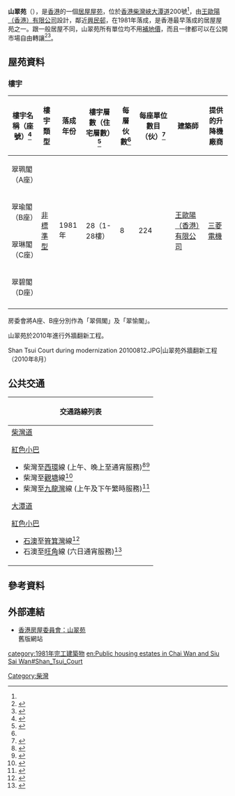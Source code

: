 {{HKPublicHousing |
| housename = 山翠苑<br> Shan Tsui Court
| authority =
| photo = Shan Tsui Court (full blue sky).jpg
| phototitle = 
| address = [[大潭道|大潭道]]200號
| district = 東區
| type = 居者有其屋計劃
| year = 1981年
| blocknumber = 4
| rentalflats = 896
| flatsize = 366 - 377
| household = 
| auth = 
| website = 
}}

'''山翠苑'''（{{lang-en|'''Shan Tsui Court'''}}），是[[香港|香港]]的一個[[居者有其屋計劃|居屋屋苑]]，位於[[香港|香港]][[柴灣峽|柴灣峽]][[大潭道|大潭道]]200號<ref name="TNSTCN"></ref>，由[[王歐陽_(香港)|王歐陽（香港）有限公司]]設計，鄰近[[興民邨|興民邨]]，在1981年落成，是香港最早落成的居屋屋苑之一。跟一般居屋不同，山翠苑所有單位均不用[[補地價|補地價]]，而且一律都可以在公開市場自由轉讓<ref>{{Cite web |url=http://valuers.hk/property-valuation-hos/1523.html |title=毋需補地價的居屋 |access-date=2013-04-12 |archive-url=https://web.archive.org/web/20140222022320/http://valuers.hk/property-valuation-hos/1523.html |archive-date=2014-02-22 |dead-url=yes }}</ref><ref>{{Cite web |url=http://www.hk-place.com/db.php?post=d005042 |title=香港地方 - 第一期甲居屋屋苑 |accessdate=2009-12-02 |archive-date=2010-12-16 |archive-url=https://web.archive.org/web/20101216150153/http://hk-place.com/db.php?post=d005042 |dead-url=yes }}</ref>。

== 屋苑資料 ==

=== 樓宇 ===
{| class="wikitable" style="text-align: center"
! 樓宇名稱（座號）<ref name="TNSTCN">{{Cite web |url=http://estate.centadata.com/pih09/pih09/estate.aspx?type=2&code=SGYBGPBXPB&ref=data |title=中原地產-山翠苑-屋苑專頁 |accessdate=2019-08-06 |archive-date=2017-03-24 |archive-url=https://web.archive.org/web/20170324022048/http://estate.centadata.com/pih09/pih09/estate.aspx?type=2&code=SGYBGPBXPB&ref=data |dead-url=no |publisher=中原地產}}</ref> !! 樓宇類型 !! 落成年份 !! 樓宇層數（住宅層數）<ref name="m">{{Cite web |url=https://www.midland.com.hk/estate/%E5%B1%B1%E7%BF%A0%E8%8B%91-%E6%9F%B4%E7%81%A3-E00319 |title=美聯物業-山翠苑 |accessdate=2019-08-06 |archive-date=2019-08-06 |archive-url=https://web.archive.org/web/20190806111932/https://www.midland.com.hk/estate/%25E5%25B1%25B1%25E7%25BF%25A0%25E8%258B%2591-%25E6%259F%25B4%25E7%2581%25A3-E00319 |dead-url=no |publisher=美聯物業}}</ref>
!每層伙數<ref name="m"></ref>!!每座單位數目（伙）<ref name="TNST">{{Cite news |url=https://hk.centadata.com/basicinfo.aspx?type=2&code=SGYBGPBXPB&ref=CD2_Detail |title=中原數據-山翠苑-全部座數 |accessdate=2020年10月15日 |publisher=中原數據 |archive-date=2020年10月18日 |archive-url=https://web.archive.org/web/20201018115933/https://hk.centadata.com/basicinfo.aspx?type=2&code=SGYBGPBXPB&ref=CD2_Detail |dead-url=no }}</ref>
!建築師
!提供的升降機廠商
|-
| 翠珮閣（A座）|| rowspan="4" | [[非標準設計大廈|非標準型]] || rowspan="4" | 1981年 || rowspan="4" | 28（1-28樓） || rowspan="4" | 8 || rowspan="4" | 224
| rowspan="4" |[[王歐陽_(香港)|王歐陽（香港）有限公司]]
| rowspan="4" |[[三菱电机|三菱電機]]
|-
| 翠瑜閣（B座）
|-
| 翠琳閣（C座）
|-
| 翠碧閣（D座）
|-
|}
房委會將A座、B座分別作為「翠佩閣」及「翠愉閣」。

山翠苑於2010年進行外牆翻新工程。<gallery>
Shan Tsui Court during modernization 20100812.JPG|山翠苑外牆翻新工程（2010年8月）
</gallery>

== 公共交通 ==
{| class="mw-collapsible mw-collapsed wikitable" style="background:white; margin: 0 auto; width: auto;"  
! 交通路線列表
|-
|
;[[柴灣道|柴灣道]]
{{港島巴士簡單列表|8|8H|8S|8X|18X_s|19|49X|81|81A|82|82S|314|780|780P|N8|N8X}}{{過海隧道巴士簡單列表|106|106P|118|606|606X|682|682A|682B|682P|694|N118}}
{{大嶼山巴士簡單列表|A12|NA12}}
{{港島專線小巴簡單列表|16A|16M|16X|20|20M|61|65|65A|66|66A}}
;[[紅色小巴|紅色小巴]]
*柴灣至[[西環|西環]]線 (上午、晚上至通宵服務)<ref>{{Cite web |url=http://www.16seats.net/chi/rmb/r_h12.html |title=西環—筲箕灣／柴灣 |accessdate=2016-10-06 |archive-date=2016-10-23 |archive-url=https://web.archive.org/web/20161023212836/http://www.16seats.net/chi/rmb/r_h12.html |dead-url=yes }}</ref><ref>{{Cite web |url=http://www.16seats.net/chi/rmb/r_h08.html |title=西環—筲箕灣／柴灣 |accessdate=2016-10-06 |archive-date=2016-10-24 |archive-url=https://web.archive.org/web/20161024094344/http://www.16seats.net/chi/rmb/r_h08.html |dead-url=yes }}</ref>
*柴灣至[[觀塘|觀塘]]線<ref>{{Cite web |url=http://www.16seats.net/chi/rmb/r_kh08.html |title=觀塘宜安街—柴灣站 |accessdate=2016-10-06 |archive-date=2016-10-21 |archive-url=https://web.archive.org/web/20161021145418/http://www.16seats.net/chi/rmb/r_kh08.html |dead-url=yes }}</ref>
*柴灣至[[九龍灣|九龍灣]]線 (上午及下午繁時服務)<ref>{{Cite web |url=http://www.16seats.net/chi/rmb/r_kh07.html |title=九龍灣—柴灣站 |accessdate=2016-10-06 |archive-date=2016-10-05 |archive-url=https://web.archive.org/web/20161005093928/http://www.16seats.net/chi/rmb/r_kh07.html |dead-url=yes }}</ref>
;[[大潭道|大潭道]]
{{港島巴士簡單列表|9|14|314}}{{港島專線小巴簡單列表|16A|16M|16X|20M}}
;[[紅色小巴|紅色小巴]]
*[[石澳|石澳]]至[[筲箕灣|筲箕灣]]線<ref>{{Cite web |url=http://www.16seats.net/chi/rmb/r_h09.html |title=筲箕灣—石澳及大浪灣 |accessdate=2016-10-06 |archive-date=2016-10-10 |archive-url=https://web.archive.org/web/20161010055336/http://www.16seats.net/chi/rmb/r_h09.html |dead-url=no }}</ref>
*石澳至[[旺角|旺角]]線 (六日通宵服務)<ref>{{Cite web |url=http://www.16seats.net/chi/rmb/r_kh09.html |title=石澳＞旺角 |accessdate=2016-10-06 |archive-date=2016-10-25 |archive-url=https://web.archive.org/web/20161025051400/http://www.16seats.net/chi/rmb/r_kh09.html |dead-url=no }}</ref>
|}

==參考資料==
{{reflist}}

==外部連結==
* [https://www.housingauthority.gov.hk/tc/global-elements/estate-locator/detail.html?propId=2&id=1321347387578&dist=17 香港房屋委員會：山翠苑]<br>舊版網站 {{Wayback|url=http://www.housingauthority.gov.hk/b5/interactivemap/court/0,,3-0-17_5723,00.html |date=20081028145259 }}

{{東區居屋屋苑}}
{{DEFAULTSORT:shan tsui court}}
[[Category:柴灣|Category:柴灣]]
[[category:1981年完工建築物|category:1981年完工建築物]]
[[en:Public_housing_estates_in_Chai_Wan_and_Siu_Sai_Wan#Shan_Tsui_Court|en:Public housing estates in Chai Wan and Siu Sai Wan#Shan_Tsui_Court]]